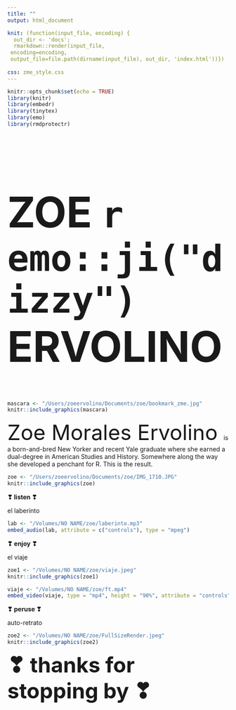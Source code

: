 ```yaml
---
title: ""
output: html_document

knit: (function(input_file, encoding) {
  out_dir <- 'docs';
  rmarkdown::render(input_file,
 encoding=encoding,
 output_file=file.path(dirname(input_file), out_dir, 'index.html'))})
 
css: zme_style.css
---
```


<style type="text/css">
.main-container {
  max-width: 1800px;
  margin-left: auto;
  margin-right: auto;
    background-color:PowderBlue;
    	cursor: url('/Users/zoeervolino/Documents/zoe/cursor.cur'), default;
}
</style>

```r
knitr::opts_chunk$set(echo = TRUE)
library(knitr)
library(embedr)
library(tinytex)
library(emo)
library(rmdprotectr)
```

<font size=80>
<h1 style=>
ZOE `r emo::ji("dizzy")` ERVOLINO
</h1>
</font>

```r

mascara <- "/Users/zoeervolino/Documents/zoe/bookmark_zme.jpg"
knitr::include_graphics(mascara)

```

<font size=60>Zoe Morales Ervolino </font>is a born-and-bred New Yorker and recent Yale graduate where she earned a dual-degree in American Studies and History. Somewhere along the way she developed a penchant for R. This is the result. 

```r

zoe <- "/Users/zoeervolino/Documents/zoe/IMG_1710.JPG"
knitr::include_graphics(zoe)

```

**❣ listen ❣**

el laberinto 


```r
lab <- "/Volumes/NO NAME/zoe/laberinto.mp3"
embed_audio(lab, attribute = c("controls"), type = "mpeg")
```


**❣ enjoy ❣**

el viaje


```r

zoe1 <- "/Volumes/NO NAME/zoe/viaje.jpeg"
knitr::include_graphics(zoe1)

```

```r
viaje <- "/Volumes/NO NAME/zoe/ft.mp4"
embed_video(viaje, type = "mp4", height = "90%", attribute = "controls")
```

**❣ peruse ❣**

auto-retrato

```r

zoe2 <- "/Volumes/NO NAME/zoe/FullSizeRender.jpeg"
knitr::include_graphics(zoe2)

```

<font size=80>**❣ thanks for stopping by ❣**</font>
